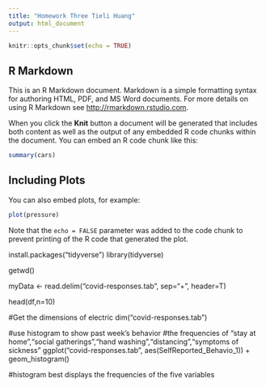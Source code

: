 ```yaml
---
title: "Homework Three Tieli Huang"
output: html_document
---
```


```r
knitr::opts_chunk$set(echo = TRUE)
```

## R Markdown

This is an R Markdown document. Markdown is a simple formatting syntax for authoring HTML, PDF, and MS Word documents. For more details on using R Markdown see <http://rmarkdown.rstudio.com>.

When you click the **Knit** button a document will be generated that includes both content as well as the output of any embedded R code chunks within the document. You can embed an R code chunk like this:

```r
summary(cars)
```

## Including Plots

You can also embed plots, for example:

```r
plot(pressure)
```

Note that the `echo = FALSE` parameter was added to the code chunk to prevent printing of the R code that generated the plot.


install.packages("tidyverse")
library(tidyverse)

getwd()

myData <- read.delim("covid-responses.tab", sep="+", header=T)

head(df,n=10)

#Get the dimensions of electric
dim("covid-responses.tab")

#use histogram to show past week's behavior
#the frequencies of "stay at home","social gatherings","hand washing","distancing","symptoms of sickness"
 ggplot("covid-responses.tab", aes(SelfReported_Behavio_1)) +
  geom_histogram() 
  
#histogram best displays the frequencies of the five variables
